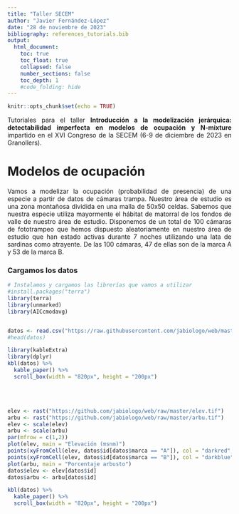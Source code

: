 ```yaml
---
title: "Taller SECEM"
author: "Javier Fernández-López"
date: "28 de noviembre de 2023"
bibliography: references_tutorials.bib
output: 
  html_document:
    toc: true
    toc_float: true
    collapsed: false
    number_sections: false
    toc_depth: 1
    #code_folding: hide
---
```


<style>
body {
text-align: justify}
</style>

```r
knitr::opts_chunk$set(echo = TRUE)
```
 
 
 Tutoriales para el taller **Introducción a la modelización jerárquica: detectabilidad imperfecta en modelos de ocupación y N-mixture** impartido en el XVI Congreso de la SECEM (6-9 de diciembre de 2023 en Granollers).
 
# Modelos de ocupación

Vamos a modelizar la ocupación (probabilidad de presencia) de una especie a partir de datos de cámaras trampa. Nuestro área de estudio es una zona montañosa dividida en una malla de 50x50 celdas. Sabemos que nuestra especie utiliza mayormente el hábitat de matorral de los fondos de valle de nuestro área de estudio. Disponemos de un total de 100 cámaras de fototrampeo que hemos dispuesto aleatoriamente en nuestro área de estudio que han estado activas durante 7 noches utilizando una lata de sardinas como atrayente. De las 100 cámaras, 47 de ellas son de la marca A y 53 de la marca B.

### Cargamos los datos

```r
# Instalamos y cargamos las librerías que vamos a utilizar
#install.packages("terra")
library(terra)
library(unmarked)
library(AICcmodavg)


datos <- read.csv("https://raw.githubusercontent.com/jabiologo/web/master/occuDatos.csv")
#head(datos)
```

```r
library(kableExtra)
library(dplyr)
kbl(datos) %>%
  kable_paper() %>%
  scroll_box(width = "820px", height = "200px")
```
<br/><br/>
```r
elev <- rast("https://github.com/jabiologo/web/raw/master/elev.tif")
arbu <- rast("https://github.com/jabiologo/web/raw/master/arbu.tif")
elev <- scale(elev)
arbu <- scale(arbu)
par(mfrow = c(1,2))
plot(elev, main = "Elevación (msnm)")
points(xyFromCell(elev, datos$id[datos$marca == "A"]), col = "darkred", pch = 19)
points(xyFromCell(elev, datos$id[datos$marca == "B"]), col = "darkblue", pch = 19)
plot(arbu, main = "Porcentaje arbusto")
datos$elev <- elev[datos$id]
datos$arbu <- arbu[datos$id]
```

```r
kbl(datos) %>%
  kable_paper() %>%
  scroll_box(width = "820px", height = "200px")
```
